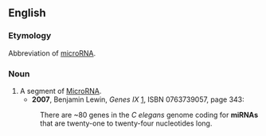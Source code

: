 ==English==
===Etymology===

Abbreviation of [[microRNA]].


===Noun===
{{en-noun}}

# A segment of [[microRNA|MicroRNA]].
#*'''2007''', Benjamin Lewin, ''Genes IX'' [http://books.google.com/books?id=BrNpbPkzoxAC], ISBN 0763739057, page 343:
#:There are ~80 genes in the ''C elegans'' genome coding for '''miRNAs''' that are twenty-one to twenty-four nucleotides long.